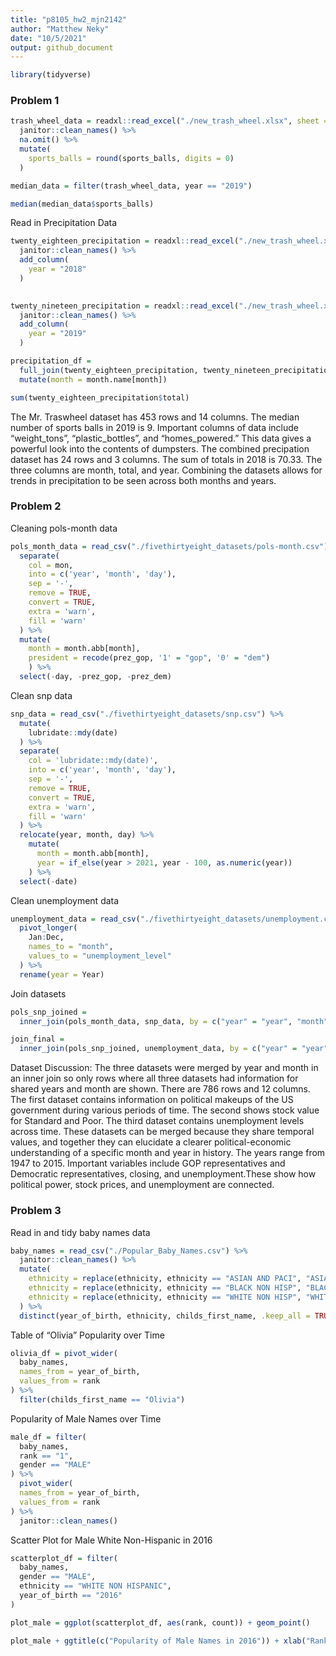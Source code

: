 ```yaml
---
title: "p8105_hw2_mjn2142"
author: "Matthew Neky"
date: "10/5/2021"
output: github_document
---
```


```r
library(tidyverse)
```


### Problem 1


```r
trash_wheel_data = readxl::read_excel("./new_trash_wheel.xlsx", sheet = "Mr. Trash Wheel", range = "A2:N535") %>%
  janitor::clean_names() %>%
  na.omit() %>% 
  mutate(
    sports_balls = round(sports_balls, digits = 0)
  )

median_data = filter(trash_wheel_data, year == "2019")

median(median_data$sports_balls)
```

Read in Precipitation Data

```r
twenty_eighteen_precipitation = readxl::read_excel("./new_trash_wheel.xlsx", sheet = "2018 Precipitation", range = "A2:B14") %>% 
  janitor::clean_names() %>% 
  add_column(
    year = "2018"
  )
  

twenty_nineteen_precipitation = readxl::read_excel("./new_trash_wheel.xlsx", sheet = "2019 Precipitation", range = "A2:B14") %>% 
  janitor::clean_names() %>% 
  add_column(
    year = "2019"
  )

precipitation_df =
  full_join(twenty_eighteen_precipitation, twenty_nineteen_precipitation, by = c("month" = "month", "year" = "year", "total" = "total")) %>%
  mutate(month = month.name[month])

sum(twenty_eighteen_precipitation$total)
```

The Mr. Traswheel dataset has 453 rows and 14 columns. The median number of sports balls in 2019 is 9. Important columns of data include "weight_tons", "plastic_bottles", and "homes_powered." This data gives a powerful look into the contents of dumpsters. The combined precipation dataset has 24 rows and 3 columns. The sum of totals in 2018 is 70.33. The three columns are month, total, and year. Combining the datasets allows for trends in precipitation to be seen across both months and years.

### Problem 2

Cleaning pols-month data

```r
pols_month_data = read_csv("./fivethirtyeight_datasets/pols-month.csv") %>% 
  separate(
    col = mon,
    into = c('year', 'month', 'day'),
    sep = '-',
    remove = TRUE,
    convert = TRUE,
    extra = 'warn',
    fill = 'warn'
  ) %>% 
  mutate(
    month = month.abb[month],
    president = recode(prez_gop, '1' = "gop", '0' = "dem")
    ) %>% 
  select(-day, -prez_gop, -prez_dem)
```

Clean snp data

```r
snp_data = read_csv("./fivethirtyeight_datasets/snp.csv") %>% 
  mutate(
    lubridate::mdy(date)
  ) %>% 
  separate(
    col = 'lubridate::mdy(date)',
    into = c('year', 'month', 'day'),
    sep = '-',
    remove = TRUE,
    convert = TRUE,
    extra = 'warn',
    fill = 'warn'
  ) %>% 
  relocate(year, month, day) %>% 
    mutate(
      month = month.abb[month],
      year = if_else(year > 2021, year - 100, as.numeric(year))
    ) %>% 
  select(-date)
```

Clean unemployment data

```r
unemployment_data = read_csv("./fivethirtyeight_datasets/unemployment.csv") %>% 
  pivot_longer(
    Jan:Dec,
    names_to = "month",
    values_to = "unemployment_level"
  ) %>% 
  rename(year = Year)
```

Join datasets

```r
pols_snp_joined = 
  inner_join(pols_month_data, snp_data, by = c("year" = "year", "month" = "month"))

join_final =
  inner_join(pols_snp_joined, unemployment_data, by = c("year" = "year", "month" = "month"))
```

Dataset Discussion: The three datasets were merged by year and month in an inner join so only rows where all three datasets had information for shared years and month are shown. There are 786 rows and 12 columns. The first dataset contains information on political makeups of the US government during various periods of time. The second shows stock value for Standard and Poor. The third dataset contains unemployment levels across time. These datasets can be merged because they share temporal values, and together they can elucidate a clearer political-economic understanding of a specific month and year in history. The years range from 1947 to 2015. Important variables include GOP representatives and Democratic representatives, closing, and unemployment.These show how political power, stock prices, and unemployment are connected.

### Problem 3

Read in and tidy baby names data

```r
baby_names = read_csv("./Popular_Baby_Names.csv") %>% 
  janitor::clean_names() %>% 
  mutate(
    ethnicity = replace(ethnicity, ethnicity == "ASIAN AND PACI", "ASIAN AND PACIFIC ISLANDER"),
    ethnicity = replace(ethnicity, ethnicity == "BLACK NON HISP", "BLACK NON HISPANIC"),
    ethnicity = replace(ethnicity, ethnicity == "WHITE NON HISP", "WHITE NON HISPANIC")
  ) %>% 
  distinct(year_of_birth, ethnicity, childs_first_name, .keep_all = TRUE)
```


Table of "Olivia" Popularity over Time

```r
olivia_df = pivot_wider(
  baby_names,
  names_from = year_of_birth,
  values_from = rank
) %>% 
  filter(childs_first_name == "Olivia")
```

Popularity of Male Names over Time

```r
male_df = filter(
  baby_names,
  rank == "1",
  gender == "MALE"
) %>% 
  pivot_wider(
  names_from = year_of_birth,
  values_from = rank
) %>% 
  janitor::clean_names()
```


Scatter Plot for Male White Non-Hispanic in 2016

```r
scatterplot_df = filter(
  baby_names,
  gender == "MALE",
  ethnicity == "WHITE NON HISPANIC",
  year_of_birth == "2016"
)

plot_male = ggplot(scatterplot_df, aes(rank, count)) + geom_point()

plot_male + ggtitle(c("Popularity of Male Names in 2016")) + xlab("Rank in Popularity of Name") +ylab("Number of Children with Name")
```




